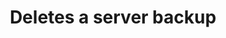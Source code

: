 ---
title: 'Deletes a server backup'
api: 'DELETE /api/client/servers/eff10fb1-e18b-4c3e-973e-a2c548c7b649/backups/tutorial'
---